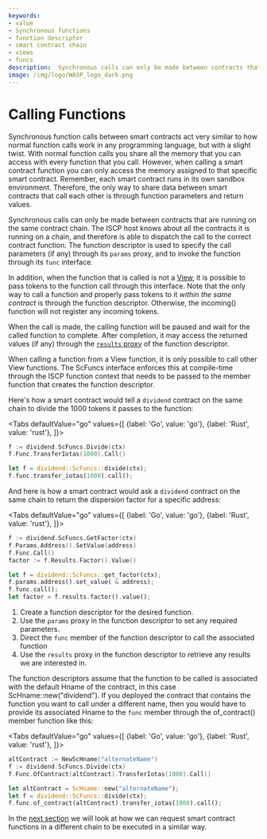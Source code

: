 ```yaml
---
keywords:
- value
- Synchronous functions
- function descriptor
- smart contract chain
- views
- funcs
description:  Synchronous calls can only be made between contracts that are running on the same contract chain. When calling a smart contract function you can only access the memory assigned to that specific smart contract, the only way to share data between smart contracts that call each other is through function parameters and return values.
image: /img/logo/WASP_logo_dark.png
---
```


# Calling Functions

Synchronous function calls between smart contracts act very similar to how normal function
calls work in any programming language, but with a slight twist. With normal function
calls you share all the memory that you can access with every function that you call.
However, when calling a smart contract function you can only access the memory assigned to
that specific smart contract. Remember, each smart contract runs in its own sandbox
environment. Therefore, the only way to share data between smart contracts that call each
other is through function parameters and return values.

Synchronous calls can only be made between contracts that are running on the same contract
chain. The ISCP host knows about all the contracts it is running on a chain, and therefore
is able to dispatch the call to the correct contract function. The function descriptor is
used to specify the call parameters (if any) through its `params` proxy, and to invoke the
function through its `func` interface.

In addition, when the function that is called is not a [View](views.mdx), it is possible to pass tokens
to the function call through this interface. Note that the only way to call a function and
properly pass tokens to it _within the same contract_ is through the function descriptor.
Otherwise, the incoming() function will not register any incoming tokens.

When the call is made, the calling function will be paused and wait for the called function
to complete. After completion, it may access the returned values (if any) through
the [`results` proxy](results.mdx) of the function descriptor.

When calling a function from a View function, it is only possible to call other View functions. The
ScFuncs interface enforces this at compile-time through the ISCP function context that
needs to be passed to the member function that creates the function descriptor.

Here's how a smart contract would tell a `dividend` contract on the same chain to divide
the 1000 tokens it passes to the function:

<Tabs defaultValue="go"
    values={[
        {label: 'Go', value: 'go'},
        {label: 'Rust', value: 'rust'},
    ]}>

<TabItem value="go">

```go
f := dividend.ScFuncs.Divide(ctx)
f.Func.TransferIotas(1000).Call()
```

</TabItem>
<TabItem value="rust">

```rust
let f = dividend::ScFuncs::divide(ctx);
f.func.transfer_iotas(1000).call();
```

</TabItem>
</Tabs>

And here is how a smart contract would ask a `dividend` contract on the same chain to
return the dispersion factor for a specific address:

<Tabs defaultValue="go"
      values={[
          {label: 'Go', value: 'go'},
          {label: 'Rust', value: 'rust'},
      ]}>

<TabItem value="go">

```go
f := dividend.ScFuncs.GetFactor(ctx)
f.Params.Address().SetValue(address)
f.Func.Call()
factor := f.Results.Factor().Value()
```

</TabItem>
<TabItem value="rust">

```rust
let f = dividend::ScFuncs::get_factor(ctx);
f.params.address().set_value( & address);
f.func.call();
let factor = f.results.factor().value();
```

</TabItem>
</Tabs>

1. Create a function descriptor for the desired function.
2. Use the `params` proxy in the function descriptor to set any required parameters.
3. Direct the `func` member of the function descriptor to call the associated function
4. Use the `results` proxy in the function descriptor to retrieve any results we are
interested in.

The function descriptors assume that the function to be called is associated
with the default Hname of the contract, in this case ScHname::new("dividend"). If you
deployed the contract that contains the function you want to call under a different name,
then you would have to provide its associated Hname to the `func` member through the
of_contract() member function like this:

<Tabs defaultValue="go"
      values={[
          {label: 'Go', value: 'go'},
          {label: 'Rust', value: 'rust'},
      ]}>

<TabItem value="go">

```go
altContract := NewScHname("alternateName")
f := dividend.ScFuncs.Divide(ctx)
f.Func.OfContract(altContract).TransferIotas(1000).Call()
```

</TabItem>
<TabItem value="rust">

```rust
let altContract = ScHname::new("alternateName");
let f = dividend::ScFuncs::divide(ctx);
f.func.of_contract(altContract).transfer_iotas(1000).call();
```

</TabItem>
</Tabs>

In the [next section](post.mdx) we will look at how we can request smart contract functions in a
different chain to be executed in a similar way.

